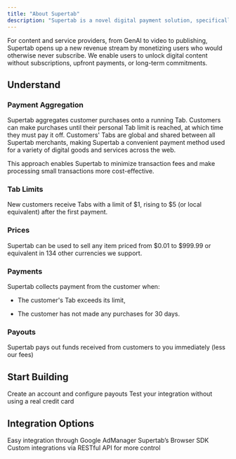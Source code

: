 ```yaml
---
title: "About Supertab"
description: "Supertab is a novel digital payment solution, specifically designed to make small payments possible."
---
```


For content and service providers, from GenAI to video to publishing, Supertab opens up a new revenue stream by monetizing users who would otherwise never subscribe. We enable users to unlock digital content without subscriptions, upfront payments, or long-term commitments.

## Understand

### Payment Aggregation

Supertab aggregates customer purchases onto a running Tab. Customers can make purchases until their personal Tab limit is reached, at which time they must pay it off. Customers' Tabs are global and shared between all Supertab merchants, making Supertab a convenient payment method used for a variety of digital goods and services across the web.&#x20;

This approach enables Supertab to minimize transaction fees and make processing small transactions more cost-effective.

### Tab Limits

New customers receive Tabs with a limit of \$1, rising to \$5 (or local equivalent) after the first payment.

### Prices

Supertab can be used to sell any item priced from \$0.01 to \$999.99 or equivalent in 134 other currencies we support.

### Payments

Supertab collects payment from the customer when:

* The customer's Tab exceeds its limit,

* The customer has not made any purchases for 30 days.

### Payouts

Supertab pays out funds received from customers to you immediately (less our fees)

## Start Building

<CardGroup cols={2}>
  <Card title="Account Setup" icon="user" href="/supertab-introduction/account-management/account-kyc">
    Create an account and configure payouts
  </Card>

  <Card title="Test Mode" icon="screwdriver-wrench" href="/supertab-introduction/overview/test-mode">
    Test your integration without using a real credit card
  </Card>
</CardGroup>

## Integration Options

<CardGroup cols={3}>
  <Card title="Google Offerwall" icon="wand-magic-sparkles" href="/supertab-integrate/google">
    Easy integration through Google AdManager
  </Card>

  <Card title="Tab.js" icon="box-open" href="/supertab-integrate/tab-js">
    Supertab’s Browser SDK
  </Card>

  <Card title="API" icon="code" href="/supertab-integrate/api">
    Custom integrations via RESTful API for more control
  </Card>
</CardGroup>